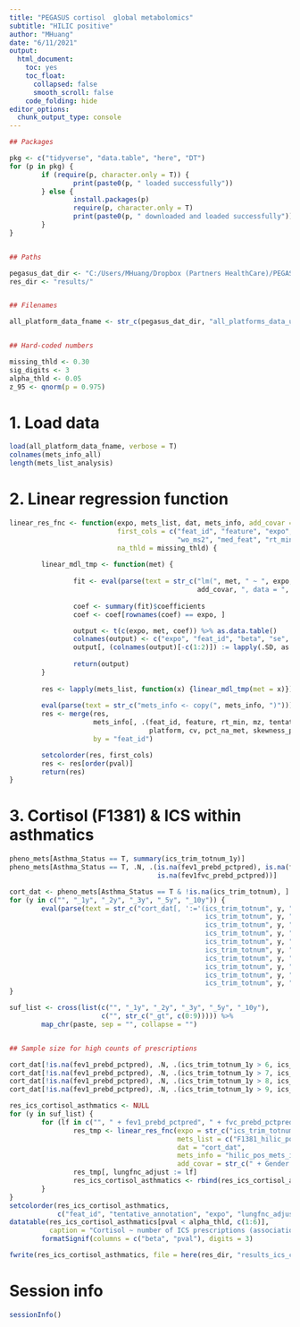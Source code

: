 ```yaml
---
title: "PEGASUS cortisol  global metabolomics"
subtitle: "HILIC positive"
author: "MHuang"
date: "6/11/2021"
output: 
  html_document: 
    toc: yes
    toc_float: 
      collapsed: false
      smooth_scroll: false
    code_folding: hide
editor_options: 
  chunk_output_type: console
---
```


```r

## Packages

pkg <- c("tidyverse", "data.table", "here", "DT")
for (p in pkg) {
        if (require(p, character.only = T)) {
                print(paste0(p, " loaded successfully"))
        } else {
                install.packages(p)
                require(p, character.only = T)
                print(paste0(p, " downloaded and loaded successfully"))
        }
}


## Paths

pegasus_dat_dir <- "C:/Users/MHuang/Dropbox (Partners HealthCare)/PEGASUS/global_metabolomics_082020/pegasus_global_analyses/data/"
res_dir <- "results/"


## Filenames

all_platform_data_fname <- str_c(pegasus_dat_dir, "all_platforms_data_updated.RData")


## Hard-coded numbers

missing_thld <- 0.30
sig_digits <- 3
alpha_thld <- 0.05
z_95 <- qnorm(p = 0.975)

```

# 1. Load data

```r

load(all_platform_data_fname, verbose = T)
colnames(mets_info_all)
length(mets_list_analysis)

```

# 2. Linear regression function

```r

linear_res_fnc <- function(expo, mets_list, dat, mets_info, add_covar = "", 
                           first_cols = c("feat_id", "feature", "expo", "beta", "pval", "tentative_annotation", 
                                          "wo_ms2", "med_feat", "rt_min", "mz", "platform", "cv", "pct_na_met"), 
                           na_thld = missing_thld) {
        
        linear_mdl_tmp <- function(met) {
                
                fit <- eval(parse(text = str_c("lm(", met, " ~ ", expo, " + Age + race", 
                                               add_covar, ", data = ", dat, ")")))
                
                coef <- summary(fit)$coefficients
                coef <- coef[rownames(coef) == expo, ]

                output <- t(c(expo, met, coef)) %>% as.data.table()
                colnames(output) <- c("expo", "feat_id", "beta", "se", "tval", "pval")
                output[, (colnames(output)[-c(1:2)]) := lapply(.SD, as.numeric), .SDcols = colnames(output)[-c(1:2)]]
                
                return(output)
        }
        
        res <- lapply(mets_list, function(x) {linear_mdl_tmp(met = x)}) %>% rbindlist()
        
        eval(parse(text = str_c("mets_info <- copy(", mets_info, ")")))
        res <- merge(res, 
                     mets_info[, .(feat_id, feature, rt_min, mz, tentative_annotation, wo_ms2, med_feat, 
                                   platform, cv, pct_na_met, skewness_post)], 
                     by = "feat_id")

        setcolorder(res, first_cols)
        res <- res[order(pval)]
        return(res)
}

```

# 3. Cortisol (F1381) & ICS within asthmatics

```r

pheno_mets[Asthma_Status == T, summary(ics_trim_totnum_1y)]
pheno_mets[Asthma_Status == T, .N, .(is.na(fev1_prebd_pctpred), is.na(fvc_prebd_pctpred), 
                                     is.na(fev1fvc_prebd_pctpred))]

cort_dat <- pheno_mets[Asthma_Status == T & !is.na(ics_trim_totnum), ]
for (y in c("", "_1y", "_2y", "_3y", "_5y", "_10y")) {
        eval(parse(text = str_c("cort_dat[, ':='(ics_trim_totnum", y, "_gt0 = ifelse(ics_trim_totnum", y, " > 0, 1, 0), 
                                                 ics_trim_totnum", y, "_gt1 = ifelse(ics_trim_totnum", y, " > 1, 1, 0), 
                                                 ics_trim_totnum", y, "_gt2 = ifelse(ics_trim_totnum", y, " > 2, 1, 0), 
                                                 ics_trim_totnum", y, "_gt3 = ifelse(ics_trim_totnum", y, " > 3, 1, 0), 
                                                 ics_trim_totnum", y, "_gt4 = ifelse(ics_trim_totnum", y, " > 4, 1, 0), 
                                                 ics_trim_totnum", y, "_gt5 = ifelse(ics_trim_totnum", y, " > 5, 1, 0), 
                                                 ics_trim_totnum", y, "_gt6 = ifelse(ics_trim_totnum", y, " > 6, 1, 0), 
                                                 ics_trim_totnum", y, "_gt7 = ifelse(ics_trim_totnum", y, " > 7, 1, 0), 
                                                 ics_trim_totnum", y, "_gt8 = ifelse(ics_trim_totnum", y, " > 8, 1, 0), 
                                                 ics_trim_totnum", y, "_gt9 = ifelse(ics_trim_totnum", y, " > 9, 1, 0))]")))
}

suf_list <- cross(list(c("", "_1y", "_2y", "_3y", "_5y", "_10y"), 
                       c("", str_c("_gt", c(0:9))))) %>% 
        map_chr(paste, sep = "", collapse = "")


## Sample size for high counts of prescriptions

cort_dat[!is.na(fev1_prebd_pctpred), .N, .(ics_trim_totnum_1y > 6, ics_trim_totnum_1y_gt6)]
cort_dat[!is.na(fev1_prebd_pctpred), .N, .(ics_trim_totnum_1y > 7, ics_trim_totnum_1y_gt7)]
cort_dat[!is.na(fev1_prebd_pctpred), .N, .(ics_trim_totnum_1y > 8, ics_trim_totnum_1y_gt8)]
cort_dat[!is.na(fev1_prebd_pctpred), .N, .(ics_trim_totnum_1y > 9, ics_trim_totnum_1y_gt9)]

res_ics_cortisol_asthmatics <- NULL
for (y in suf_list) {
        for (lf in c("", " + fev1_prebd_pctpred", " + fvc_prebd_pctpred", " + fev1fvc_prebd_pctpred")) {
                res_tmp <- linear_res_fnc(expo = str_c("ics_trim_totnum", y), 
                                          mets_list = c("F1381_hilic_pos"), 
                                          dat = "cort_dat", 
                                          mets_info = "hilic_pos_mets_info", 
                                          add_covar = str_c(" + Gender + bmi", lf))
                res_tmp[, lungfnc_adjust := lf]
                res_ics_cortisol_asthmatics <- rbind(res_ics_cortisol_asthmatics, res_tmp)
        }
}
setcolorder(res_ics_cortisol_asthmatics, 
            c("feat_id", "tentative_annotation", "expo", "lungfnc_adjust", "beta", "pval"))
datatable(res_ics_cortisol_asthmatics[pval < alpha_thld, c(1:6)], 
          caption = "Cortisol ~ number of ICS prescriptions (associations with p<0.05)") %>%
        formatSignif(columns = c("beta", "pval"), digits = 3)

fwrite(res_ics_cortisol_asthmatics, file = here(res_dir, "results_ics_cortisol_asthmatics.csv"))

```

# Session info

```r

sessionInfo()

```
